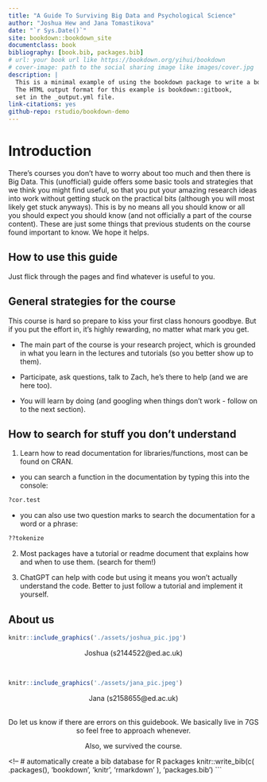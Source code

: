 ```yaml
--- 
title: "A Guide To Surviving Big Data and Psychological Science"
author: "Joshua Hew and Jana Tomastikova"
date: "`r Sys.Date()`"
site: bookdown::bookdown_site
documentclass: book
bibliography: [book.bib, packages.bib]
# url: your book url like https://bookdown.org/yihui/bookdown
# cover-image: path to the social sharing image like images/cover.jpg
description: |
  This is a minimal example of using the bookdown package to write a book.
  The HTML output format for this example is bookdown::gitbook,
  set in the _output.yml file.
link-citations: yes
github-repo: rstudio/bookdown-demo
---
```


# Introduction

There's courses you don't have to worry about too much and then there is Big Data. This (unofficial) guide offers some basic tools and strategies that we think you might find useful, so that you put your amazing research ideas into work without getting stuck on the practical bits (although you will most likely get stuck anyways). This is by no means all you should know or all you should expect you should know (and not officially a part of the course content). These are just some things that previous students on the course found important to know. We hope it helps.

## How to use this guide 

Just flick through the pages and find whatever is useful to you.

## General strategies for the course

This course is hard so prepare to kiss your first class honours goodbye. But if you put the effort in, it's highly rewarding, no matter what mark you get.

 - The main part of the course is your research project, which is grounded in what you learn in the lectures and tutorials (so you better show up to them).

 - Participate, ask questions, talk to Zach, he's there to help (and we are here too).

 - You will learn by doing (and googling when things don't work - follow on to the next section).

## How to search for stuff you don't understand 

1. Learn how to read documentation for libraries/functions, most can be found on CRAN.

  - you can search a function in the documentation by typing this into the console:

```r
?cor.test
```

  - you can also use two question marks to search the documentation for a word or a phrase:
  
```r
??tokenize
```

2. Most packages have a tutorial or readme document that explains how and when to use them. (search for them!)

3. ChatGPT can help with code but using it means you won't actually understand the code. Better to just follow a tutorial and implement it yourself. 




## About us 

```r
knitr::include_graphics('./assets/joshua_pic.jpg')
```

<center>
Joshua (s2144522@ed.ac.uk)
</center>
<br>

```r
knitr::include_graphics('./assets/jana_pic.jpeg')
```

<center>
Jana (s2158655@ed.ac.uk)
<br><br>

Do let us know if there are errors on this guidebook. We basically live in 7GS so feel free to approach whenever. 

Also, we survived the course.
</center>



<!-- This is a _sample_ book written in **Markdown**. You can use anything that Pandoc's Markdown supports; for example, a math equation $a^2 + b^2 = c^2$. -->

<!-- ## Usage  -->

<!-- Each **bookdown** chapter is an .Rmd file, and each .Rmd file can contain one (and only one) chapter. A chapter *must* start with a first-level heading: `# A good chapter`, and can contain one (and only one) first-level heading. -->

<!-- Use second-level and higher headings within chapters like: `## A short section` or `### An even shorter section`. -->

<!-- The `index.Rmd` file is required, and is also your first book chapter. It will be the homepage when you render the book. -->

<!-- ## Render book -->

<!-- You can render the HTML version of this example book without changing anything: -->

<!-- 1. Find the **Build** pane in the RStudio IDE, and -->

<!-- 1. Click on **Build Book**, then select your output format, or select "All formats" if you'd like to use multiple formats from the same book source files. -->

<!-- Or build the book from the R console: -->

<!-- ```{r, eval=FALSE} -->
<!-- bookdown::render_book() -->
<!-- ``` -->

<!-- To render this example to PDF as a `bookdown::pdf_book`, you'll need to install XeLaTeX. You are recommended to install TinyTeX (which includes XeLaTeX): <https://yihui.org/tinytex/>. -->

<!-- ## Preview book -->

<!-- As you work, you may start a local server to live preview this HTML book. This preview will update as you edit the book when you save individual .Rmd files. You can start the server in a work session by using the RStudio add-in "Preview book", or from the R console: -->

<!-- ```{r eval=FALSE} -->
<!-- bookdown::serve_book() -->
<!-- ``` 
<!-- ```{r include=FALSE} -->
<!-- # automatically create a bib database for R packages
knitr::write_bib(c(
  .packages(), 'bookdown', 'knitr', 'rmarkdown'
), 'packages.bib')
```
